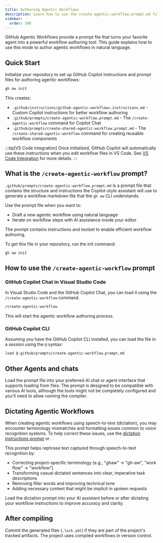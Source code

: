 ```yaml
---
title: Authoring Agentic Workflows
description: Learn how to use the create-agentic-workflow.prompt.md file in VS Code to author agentic workflows in natural language.
sidebar:
  order: 100
---
```



GitHub Agentic Workflows provide a prompt file that turns your favorite agent into 
a powerful workflow authoring tool. This guide explains how to use this mode to author agentic workflows in natural language.

## Quick Start

Initialize your repository to set up GitHub Copilot instructions and prompt files for authoring agentic workflows:

```bash wrap
gh aw init
```

This creates:
- `.github/instructions/github-agentic-workflows.instructions.md` - Custom Copilot instructions for better workflow authoring
- `.github/prompts/create-agentic-workflow.prompt.md` - The `/create-agentic-workflow` command for Copilot Chat
- `.github/prompts/create-shared-agentic-workflow.prompt.md` - The `/create-shared-agentic-workflow` command for creating reusable workflow components

:::tip[VS Code integration]
Once initialized, GitHub Copilot will automatically use these instructions when you edit workflow files in VS Code. See [VS Code Integration](/gh-aw/tools/vscode/) for more details.
:::

## What is the `/create-agentic-workflow` prompt?

`.github/prompts/create-agentic-workflow.prompt.md` is a prompt file that contains the structure and instructions the Copilot-style assistant will use to generate a workflow markdown file that the `gh aw` CLI understands.

Use the prompt file when you want to:
- Draft a new agentic workflow using natural language
- Iterate on workflow steps with AI assistance inside your editor

The prompt contains instructions and toolset to enable efficient workflow authoring.

To get this file in your repository, run the init command:

```bash
gh aw init
```

## How to use the `/create-agentic-workflow` prompt

### GitHub Copilot Chat in Visual Studio Code

In Visual Studio Code and the GitHub Copilot Chat, you can load it using the `/create-agentic-workflow` command.

```sh
/create-agentic-workflow
```

This will start the agentic workflow authoring process.

### GitHub Copilot CLI

Assuming you have the GitHub Copilot CLI installed, you can load the file in a session using the `@` syntax:

```bash
load @.github/prompts/create-agentic-workflow.prompt.md
```

## Other Agents and chats

Load the prompt file into your preferred AI chat or agent interface that supports loading from files. The prompt is designed to be compatible with various AI tools, although the tools might not be completely configured and you'll need to allow running the compiler.

## Dictating Agentic Workflows

When creating agentic workflows using speech-to-text (dictation), you may encounter terminology mismatches and formatting issues common to voice recognition systems. To help correct these issues, use the [dictation instructions prompt](https://raw.githubusercontent.com/githubnext/gh-aw/main/.github/instructions/dictation.instructions.md) or <CopyEntireFileButton filePath="/gh-aw/api/dictation-instructions.txt" label="Copy full instructions" />.

This prompt helps rephrase text captured through speech-to-text recognition by:
- Correcting project-specific terminology (e.g., "ghaw" → "gh-aw", "work flow" → "workflow")
- Transforming casual dictated sentences into clear, imperative task descriptions
- Removing filler words and improving technical tone
- Adding necessary context that might be implicit in spoken requests

Load the dictation prompt into your AI assistant before or after dictating your workflow instructions to improve accuracy and clarity.

## After compiling

Commit the generated files (`.lock.yml`) if they are part of the project's tracked artifacts. The project uses compiled workflows in version control.
